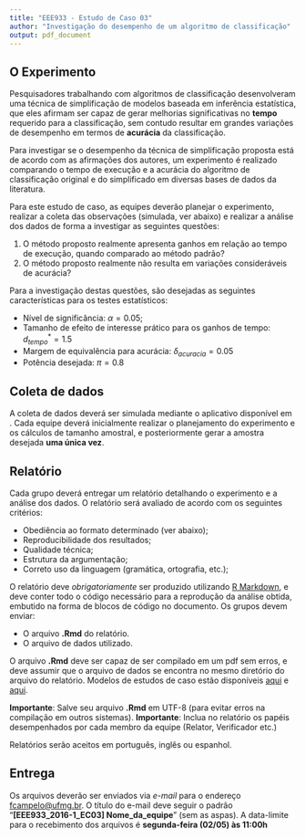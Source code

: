 ```yaml
---
title: "EEE933 - Estudo de Caso 03"
author: "Investigação do desempenho de um algoritmo de classificação"
output: pdf_document
---
```


## O Experimento\footnote{Baseado em D. Pinto, I.T. Mendes, F. Campelo, A.P. Lemos, "\textit{A High Performance Extreme Learning Machine with Semi-Automatic Shrinkage Estimator and Significance Test Based Pruning}". Em preparação}
Pesquisadores trabalhando com algoritmos de classificação desenvolveram uma técnica de simplificação de modelos baseada em inferência estatística, que eles afirmam ser capaz de gerar melhorias significativas no **tempo** requerido para a classificação, sem contudo resultar em grandes variações de desempenho em termos de **acurácia** da classificação. 

Para investigar se o desempenho da técnica de simplificação proposta está de acordo com as afirmações dos autores, um experimento é realizado comparando o tempo de execução e a acurácia do algoritmo de classificação original e do simplificado em diversas bases de dados da literatura. 

Para este estudo de caso, as equipes deverão planejar o experimento, realizar a coleta das observações (simulada, ver abaixo) e realizar a análise dos dados de forma a investigar as seguintes questões:

1. O método proposto realmente apresenta ganhos em relação ao tempo de execução, quando comparado ao método padrão?
2. O método proposto realmente não resulta em variações consideráveis de acurácia?

Para a investigação destas questões, são desejadas as seguintes características para os testes estatísticos:

- Nível de significância: $\alpha = 0.05$;
- Tamanho de efeito de interesse prático para os ganhos de tempo: $d^*_{tempo} = 1.5$ 
- Margem de equivalência para acurácia: $\delta_{acuracia} = 0.05$
- Potência desejada: $\pi = 0.8$

## Coleta de dados
A coleta de dados deverá ser simulada mediante o aplicativo disponível em [](). Cada equipe deverá inicialmente realizar o planejamento do experimento e os cálculos de tamanho amostral, e posteriormente gerar a amostra desejada **uma única vez**.

## Relatório
Cada grupo deverá entregar um relatório detalhando o experimento e a análise dos dados. O relatório será avaliado de acordo com os seguintes critérios:

- Obediência ao formato determinado (ver abaixo);
- Reproducibilidade dos resultados;
- Qualidade técnica;
- Estrutura da argumentação;
- Correto uso da linguagem (gramática, ortografia, etc.);

O relatório deve *obrigatoriamente* ser produzido utilizando [R Markdown](http://rmarkdown.rstudio.com), e deve conter todo o código necessário para a reprodução da análise obtida, embutido na forma de blocos de código no documento. Os grupos devem enviar:

- O arquivo **.Rmd** do relatório.
- O arquivo de dados utilizado.

O arquivo **.Rmd** deve ser capaz de ser compilado em um pdf sem erros, e deve assumir que o arquivo de dados se encontra no mesmo diretório do arquivo do relatório. Modelos de estudos de caso estão disponíveis  [aqui](https://github.com/fcampelo/Design-and-Analysis-of-Experiments/tree/master/Grading/Report%20template) e [aqui](https://github.com/fcampelo/Design-and-Analysis-of-Experiments/tree/master/Grading/Case%20Studies/Report%20Examples). 

**Importante**: Salve seu arquivo **.Rmd** em UTF-8 (para evitar erros na compilação em outros sistemas).
**Importante**: Inclua no relatório os papéis desempenhados por cada membro da equipe (Relator, Verificador etc.)

Relatórios serão aceitos em português, inglês ou espanhol.

## Entrega
Os arquivos deverão ser enviados via _e-mail_ para o endereço [fcampelo@ufmg.br](fcampelo@ufmg.br). O título do e-mail deve seguir o padrão "**[EEE933_2016-1_EC03] Nome_da_equipe**" (sem as aspas). A data-limite para o recebimento dos arquivos é **segunda-feira (02/05) às 11:00h**